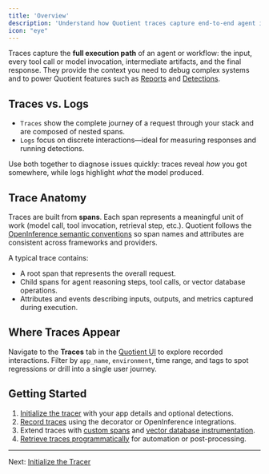 ```yaml
---
title: 'Overview'
description: 'Understand how Quotient traces capture end-to-end agent interactions.'
icon: "eye"
---
```


Traces capture the **full execution path** of an agent or workflow: the input, every tool call or model invocation, intermediate artifacts, and the final response. They provide the context you need to debug complex systems and to power Quotient features such as [Reports](../../tools/reports) and [Detections](../../tools/detections).

## Traces vs. Logs

* `Traces` show the complete journey of a request through your stack and are composed of nested spans.
* `Logs` focus on discrete interactions—ideal for measuring responses and running detections.

Use both together to diagnose issues quickly: traces reveal *how* you got somewhere, while logs highlight *what* the model produced.

## Trace Anatomy

Traces are built from **spans**. Each span represents a meaningful unit of work (model call, tool invocation, retrieval step, etc.). Quotient follows the [OpenInference semantic conventions](https://arize-ai.github.io/openinference/spec/semantic_conventions.html) so span names and attributes are consistent across frameworks and providers.

A typical trace contains:

* A root span that represents the overall request.
* Child spans for agent reasoning steps, tool calls, or vector database operations.
* Attributes and events describing inputs, outputs, and metrics captured during execution.

## Where Traces Appear

Navigate to the **Traces** tab in the [Quotient UI](https://app.quotientai.co/traces) to explore recorded interactions. Filter by `app_name`, `environment`, time range, and tags to spot regressions or drill into a single user journey.

## Getting Started

1. [Initialize the tracer](./initialize-tracer) with your app details and optional detections.
2. [Record traces](./record-traces) using the decorator or OpenInference integrations.
3. Extend traces with [custom spans](./custom-spans) and [vector database instrumentation](./vector-database-semantic-conventions).
4. [Retrieve traces programmatically](./retrieve-traces) for automation or post-processing.

---

Next: [Initialize the Tracer](./initialize-tracer)
